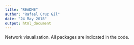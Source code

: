 ```yaml
---
title: "README"
author: "Rafael Cruz Gil"
date: "24 May 2018"
output: html_document
---
```


Network visualisation. All packages are indicated in the code.
